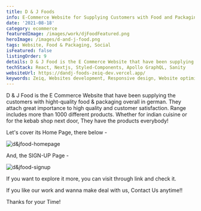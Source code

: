 ```yaml
---
title: D & J Foods
info: E-Commerce Website for Supplying Customers with Food and Packaging
date: '2021-08-18'
category: ecommerce
featuredImage: /images/work/djFoodFeatured.png
heroImage: /images/d-and-j-food.png
tags: Website, Food & Packaging, Social
isFeatured: false
listingOrder: 9
details: D & J Food is the E Commerce Website that have been supplying the customers with hight-quality food & packaging overall in german, provided with its website on internet.
techStack: React, Nextjs, Styled-Components, Apollo GraphQL, Sanity
websiteUrl: https://dandj-foods-zeiq-dev.vercel.app/
keywords: Zeiq, Websites development, Responsive design, Website optimization, E-commerce development, Content management systems (CMS), Website security, Search engine optimization (SEO), JavaScript frameworks , React, Nextjs, Cloud hosting (e.g. AWS, Azure, Google Cloud)
---
```


D & J Food is the E Commerce Website that have been supplying the customers with hight-quality food & packaging overall in german.
They attach great importance to high quality and customer satisfaction. Range includes more than 1000 different products. Whether for indian cuisine or for the kebab shop next door, They have the products everybody!

Let's cover its Home Page, there below -

![d&jfood-homepage](../images/d&jfood-homepage.jpeg)

And, the SIGN-UP Page -

![d&jfood-signup](../images/d&jfood-signup.jpeg)

If you want to explore it more, you can visit through link and check it.

If you like our work and wanna make deal with us, Contact Us anytime!!

Thanks for your Time!
